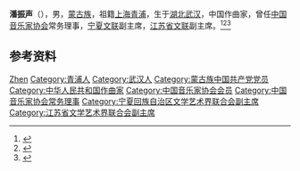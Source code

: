'''潘振声'''（{{bd|1932年||2009年|5月14日}}），男，[[蒙古族|蒙古族]]，祖籍[[上海|上海]][[青浦|青浦]]，生于[[湖北|湖北]][[武汉|武汉]]，中国作曲家，曾任[[中国音乐家协会|中国音乐家协会]]常务理事，[[宁夏文联|宁夏文联]]副主席，[[江苏省文联|江苏省文联]]副主席。<ref>{{cite book|title=宁夏百科全书|author=《宁夏百科全书》编纂委员会编|publisher=宁夏人民出版社|year=1998|isbn=|location=|page=}}</ref><ref>{{Cite book|title=中国当代文化艺术名人大辞典|author=刘波主编|publisher=国际文化出版公司|year=1993|isbn=9787800493898|location=北京|pages=}}</ref><ref>{{Cite book|title=中国近现代人物别名词典|author=徐为民编|publisher=沈阳出版社|year=1993|isbn=|location=沈阳|pages=}}</ref>

== 参考资料 ==
{{reflist}}

{{中国人物小作品}}
{{Navboxes
| title  = 潘振声在[[中国音乐家协会|中国音乐家协会]]的职务
| list1  =
{{中国音乐家协会第四届理事会}}
}}

{{Authority control}}
{{DEFAULTSORT:Pan潘}}
[[Category:潘姓|Zhen]]
[[Category:青浦人|Category:青浦人]]
[[Category:武汉人|Category:武汉人]]
[[Category:蒙古族中国共产党党员|Category:蒙古族中国共产党党员]]
[[Category:中华人民共和国作曲家|Category:中华人民共和国作曲家]]
[[Category:中国音乐家协会会员|Category:中国音乐家协会会员]]
[[Category:中国音乐家协会常务理事|Category:中国音乐家协会常务理事]]
[[Category:宁夏回族自治区文学艺术界联合会副主席|Category:宁夏回族自治区文学艺术界联合会副主席]]
[[Category:江苏省文学艺术界联合会副主席|Category:江苏省文学艺术界联合会副主席]]